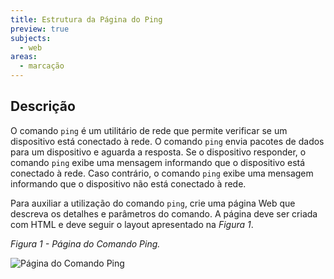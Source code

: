 ```yaml
---
title: Estrutura da Página do Ping
preview: true
subjects:
  - web
areas:
  - marcação
---
```



## Descrição

O comando `ping` é um utilitário de rede que permite verificar se um dispositivo está conectado à rede. O comando `ping` envia pacotes de dados para um dispositivo e aguarda a resposta. Se o dispositivo responder, o comando `ping` exibe uma mensagem informando que o dispositivo está conectado à rede. Caso contrário, o comando `ping` exibe uma mensagem informando que o dispositivo não está conectado à rede.

Para auxiliar a utilização do comando `ping`, crie uma página Web que descreva os detalhes e parâmetros do comando. A página deve ser criada com HTML e deve seguir o layout apresentado na _Figura 1_.

_Figura 1 - Página do Comando Ping._

<Image src={layout} alt="Página do Comando Ping" class="border p-4" />
